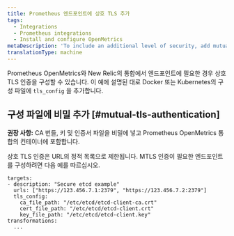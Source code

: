 ```yaml
---
title: Prometheus 엔드포인트에 상호 TLS 추가
tags:
  - Integrations
  - Prometheus integrations
  - Install and configure OpenMetrics
metaDescription: 'To include an additional level of security, add mutual TLS to your Docker or Kubernetes config file for the Prometheus OpenMetrics integration with New Relic.'
translationType: machine
---
```


Prometheus OpenMetrics와 New Relic의 통합에서 엔드포인트에 필요한 경우 상호 TLS 인증을 구성할 수 있습니다. 이 예에 설명된 대로 Docker 또는 Kubernetes의 구성 파일에 `tls_config` 을 추가합니다.

## 구성 파일에 비밀 추가 [#mutual-tls-authentication]

**권장 사항:** CA 번들, 키 및 인증서 파일을 비밀에 넣고 Prometheus OpenMetrics 통합의 컨테이너에 포함합니다.

상호 TLS 인증은 URL의 정적 목록으로 제한됩니다. MTLS 인증이 필요한 엔드포인트를 구성하려면 다음 예를 따르십시오.

```
targets:
- description: "Secure etcd example"
  urls: ["https://123.456.7.1:2379", "https://123.456.7.2:2379"]
  tls_config:
    ca_file_path: "/etc/etcd/etcd-client-ca.crt"
    cert_file_path: "/etc/etcd/etcd-client.crt"
    key_file_path: "/etc/etcd/etcd-client.key"
transformations:
  ...
```